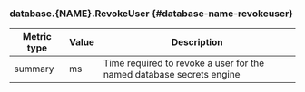 ### database.{NAME}.RevokeUser {#database-name-revokeuser}

Metric type | Value | Description
----------- | ----- | -----------
summary     | ms    | Time required to revoke a user for the named database secrets engine
